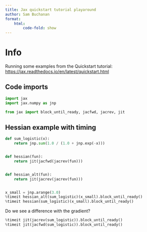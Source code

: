 ```yaml
---
title: Jax quickstart tutorial playaround
author: Sam Buchanan
format:
    html:
        code-fold: show
---
```


# Info

Running some examples from the Quickstart tutorial:
[https://jax.readthedocs.io/en/latest/quickstart.html](https://jax.readthedocs.io/en/latest/quickstart.html)

## Code imports

```python
import jax
import jax.numpy as jnp
```

```python
from jax import block_until_ready, jacfwd, jacrev, jit
```

## Hessian example with timing

```python
def sum_logistic(x):
    return jnp.sum(1.0 / (1.0 + jnp.exp(-x)))


def hessian(fun):
    return jit(jacfwd(jacrev(fun)))


def hessian_alt(fun):
    return jit(jacrev(jacrev(fun)))


x_small = jnp.arange(3.0)
%timeit hessian_alt(sum_logistic)(x_small).block_until_ready()
%timeit hessian(sum_logistic)(x_small).block_until_ready()
```

Do we see a difference with the gradient?
```python
%timeit jit(jacrev(sum_logistic)).block_until_ready()
%timeit jit(jacfwd(sum_logistic)).block_until_ready()
```
